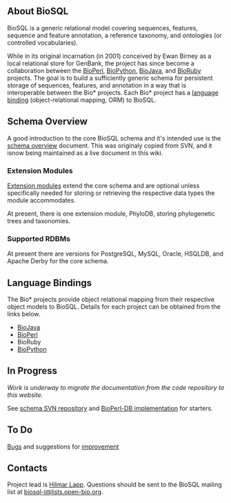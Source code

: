 ==About BioSQL==

BioSQL is a generic relational model covering sequences, features, sequence and feature annotation, a reference taxonomy, and ontologies (or controlled vocabularies). 

While in its original incarnation (in 2001) conceived by Ewan Birney as a local relational store for GenBank, the project has since become a collaboration between the [[bp:Main Page|BioPerl]], [[biopython:Main Page|BioPython]], [[bj:Main Page|BioJava]], and [http://bioruby.org BioRuby] projects. The goal is to build a sufficiently generic schema for persistent storage of sequences, features, and annotation in a way that is interoperable between the Bio* projects. Each Bio* project has a [[#Language Bindings|language binding]] (object-relational mapping, ORM) to BioSQL.

==Schema Overview==
A good introduction to the core BioSQL schema and it's intended use is the [[Schema Overview|schema overview]] document. This was originaly copied from SVN, and it isnow being maintained as a live document in this wiki.

===Extension Modules===

[[Extensions|Extension modules]] extend the core schema and are optional unless specifically needed for storing or retrieving the respective data types the module accommodates. 

At present, there is one extension module, PhyloDB, storing phylogenetic trees and taxonomies.

===Supported RDBMs===

At present there are versions for PostgreSQL, MySQL, Oracle, HSQLDB, and Apache Derby for the core schema.

==Language Bindings==
The Bio* projects provide object relational mapping from their respective object models to BioSQL. Details for each project can be obtained from the links below.

* [[BioJava BioSQL ORM|BioJava]]
* [[bp:Bioperl-db|BioPerl]]
* BioRuby
* [http://cvs.biopython.org/cgi-bin/viewcvs/viewcvs.cgi/biopython/BioSQL/?cvsroot=biopython BioPython]

==In Progress==
''Work is underway to migrate the documentation from the code repository to this website.''

See [http://code.open-bio.org/svnweb/index.cgi/biosql/browse/biosql-schema/trunk schema SVN repository] and [http://code.open-bio.org/svnweb/index.cgi/bioperl/browse/bioperl-db/trunk/ BioPerl-DB implementation] for starters.

==To Do==
[[Bugs|Bugs]] and suggestions for [[Enhancement Requests|improvement]]

==Contacts==
Project lead is [[bp:Hilmar Lapp|Hilmar Lapp]]. Questions should be sent to the BioSQL mailing list at [mailto:biosql-l%40lists%2eopen-bio%2eorg biosql-l&#64;lists&#46;open-bio&#46;org].
